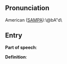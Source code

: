 == Pronunciation ==

American ([[SAMPA]]):\@bA"d\

== Entry ==

'''Part of speech''': 

'''Definition''':

{{stub}}
